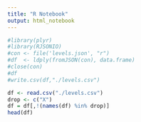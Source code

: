 ```yaml
---
title: "R Notebook"
output: html_notebook
---
```


```r
#library(plyr)
#library(RJSONIO)
#con <- file('levels.json', "r")
#df  <- ldply(fromJSON(con), data.frame)
#close(con)
#df
#write.csv(df,"./levels.csv")
```

```r
df <- read.csv("./levels.csv")
drop <- c("X")
df = df[,!(names(df) %in% drop)]
head(df)
```
